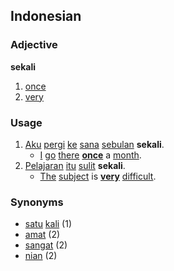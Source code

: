 ==Indonesian==

===Adjective===
'''sekali'''

# [[once]]
# [[very]]

===Usage===
{{rfc-header|Usage}}
# [[aku|Aku]] [[pergi]] [[ke]] [[sana]] [[bulan|sebulan]] '''sekali'''.
#* [[I]] [[go]] [[there]] '''[[once]]''' a [[month]].
# [[Pelajaran]] [[itu]] [[sulit]] '''sekali'''.
#* [[the|The]] [[subject]] is '''[[very]]''' [[difficult]].

===Synonyms===
* [[satu]] [[kali]] (1)
* [[amat]] (2)
* [[sangat]] (2)
* [[nian]] (2)